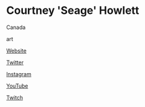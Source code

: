 # Courtney 'Seage' Howlett

<Location>

Canada

</Location>

<Skills>

art

</Skills>

<Personal>

[Website](http://seageart.com/)

[Twitter](https://twitter.com/Seageart)

[Instagram](https://www.instagram.com/seageart)

[YouTube](https://www.youtube.com/seagespeaks)

[Twitch](https://www.twitch.tv/seageplays)

</Personal>


